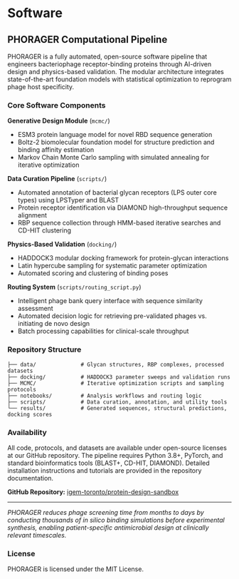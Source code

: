 # Software

## PHORAGER Computational Pipeline

PHORAGER is a fully automated, open-source software pipeline that engineers bacteriophage receptor-binding proteins through AI-driven design and physics-based validation. The modular architecture integrates state-of-the-art foundation models with statistical optimization to reprogram phage host specificity.

### Core Software Components

**Generative Design Module** (`mcmc/`)

-   ESM3 protein language model for novel RBD sequence generation
-   Boltz-2 biomolecular foundation model for structure prediction and binding affinity estimation
-   Markov Chain Monte Carlo sampling with simulated annealing for iterative optimization

**Data Curation Pipeline** (`scripts/`)

-   Automated annotation of bacterial glycan receptors (LPS outer core types) using LPSTyper and BLAST
-   Protein receptor identification via DIAMOND high-throughput sequence alignment
-   RBP sequence collection through HMM-based iterative searches and CD-HIT clustering

**Physics-Based Validation** (`docking/`)

-   HADDOCK3 modular docking framework for protein-glycan interactions
-   Latin hypercube sampling for systematic parameter optimization
-   Automated scoring and clustering of binding poses

**Routing System** (`scripts/routing_script.py`)

-   Intelligent phage bank query interface with sequence similarity assessment
-   Automated decision logic for retrieving pre-validated phages vs. initiating de novo design
-   Batch processing capabilities for clinical-scale throughput

### Repository Structure

```
├── data/              # Glycan structures, RBP complexes, processed datasets
├── docking/           # HADDOCK3 parameter sweeps and validation runs
├── MCMC/              # Iterative optimization scripts and sampling protocols
├── notebooks/         # Analysis workflows and routing logic
├── scripts/           # Data curation, annotation, and utility tools
└── results/           # Generated sequences, structural predictions, docking scores
```

### Availability

All code, protocols, and datasets are available under open-source licenses at our GitHub repository. The pipeline requires Python 3.8+, PyTorch, and standard bioinformatics tools (BLAST+, CD-HIT, DIAMOND). Detailed installation instructions and tutorials are provided in the repository documentation.

**GitHub Repository:** [igem-toronto/protein-design-sandbox](https://github.com/igem-toronto/protein-design-sandbox)

----------

_PHORAGER reduces phage screening time from months to days by conducting thousands of in silico binding simulations before experimental synthesis, enabling patient-specific antimicrobial design at clinically relevant timescales._

### License
PHORAGER is licensed under the MIT License.
